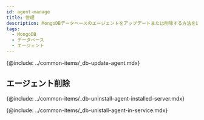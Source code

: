 ```yaml
---
id: agent-manage
title: 管理
description: MongoDBデータベースのエージェントをアップデートまたは削除する方法を調べます。
tags:
  - MongoDB
  - データベース
  - エージェント
---
```


<!-- 에이전트 업데이트-->

{@include: ../common-items/_db-update-agent.mdx}

## エージェント削除

<!-- 에이전트 설치 서버에서 삭제하기 -->

{@include: ../common-items/_db-uninstall-agent-installed-server.mdx}

<!-- 서비스 화면에서 삭제하기 -->

{@include: ../common-items/_db-unistall-agent-in-service.mdx} 

